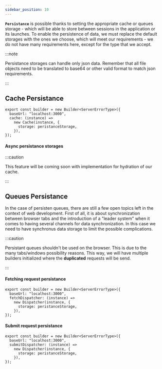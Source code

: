 ```yaml
---
sidebar_position: 10
---
```


**`Persistance`** is possible thanks to setting the appropriate cache or queues storage - which will be able to store
between sessions in the application or its launches. To enable the persistence of data, we must replace the default
storages with the ones we choose, which will meet our requirements - we do not have many requirements here, except for
the type that we accept.

:::note

Persistance storages can handle only json data. Remember that all file objects need to be translated to base64 or other
valid format to match json requirements.

:::

## Cache Persistance

```tsx
export const builder = new Builder<ServerErrorType>({
  baseUrl: "localhost:3000",
  cache: (instance) =>
    new Cache(instance, {
      storage: peristanceStorage,
    }),
});
```

#### Async persistance storages

:::caution

This feature will be coming soon with implementation for hydration of our cache.

:::

## Queues Persistance

In the case of persisten queues, there are still a few open topics left in the context of web development. First of all,
it is about synchronization between browser tabs and the introduction of a "leader system" when it comes to having
several channels for data synchronization. In this case we need to have synchronus data storage to limit the possible
complications.

:::caution

Persistant queues shouldn't be used on the browser. This is due to the many tabs/windows possibility reasons. This way,
we will have multiple builders initialized where the **duplicated** requests will be send.

:::

#### Fetching request persistance

```tsx
export const builder = new Builder<ServerErrorType>({
  baseUrl: "localhost:3000",
  fetchDispatcher: (instance) =>
    new Dispatcher(instance, {
      storage: peristanceStorage,
    }),
});
```

#### Submit request persistance

```tsx
export const builder = new Builder<ServerErrorType>({
  baseUrl: "localhost:3000",
  submitDispatcher: (instance) =>
    new Dispatcher(instance, {
      storage: peristanceStorage,
    }),
});
```
